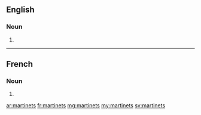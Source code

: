 ==English==

===Noun===
{{head|en|plural}}

# {{plural of|martinet|lang=en}}

----

==French==

===Noun===
{{head|fr|plural|g=?}}

# {{plural of|martinet|lang=fr}}

[[ar:martinets]]
[[fr:martinets]]
[[mg:martinets]]
[[my:martinets]]
[[sv:martinets]]